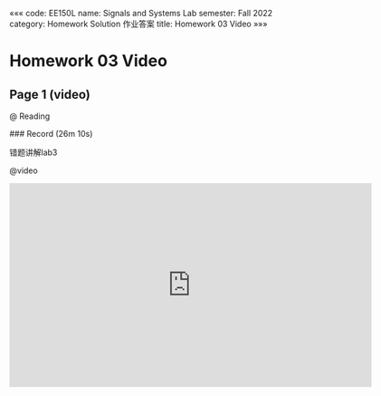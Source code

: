 «««
code: EE150L
name: Signals and Systems Lab
semester: Fall 2022
category: Homework Solution 作业答案
title: Homework 03 Video
»»»

# Homework 03 Video

## Page 1 (video)

@ Reading

<div class="markdown-body">
### Record (26m 10s)

错题讲解lab3
</div>

@video

<iframe src="https://sbbrisk.com/e/q542rrrgkdky.html" frameborder=0 marginwidth=0 marginheight=0 scrolling=no width=640 height=360 allowfullscreen></iframe>
